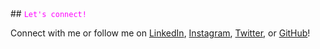 <meta name="viewport" content="width=device-width, initial-scale=1.0"/>
## <code style="color: magenta">Let's connect!</code>

Connect with me or follow me on [LinkedIn](https://www.linkedin.com/in/angelines-yaport-garcia), [Instagram](https://www.instagram.com/angelinesyg/), [Twitter](https://twitter.com/angelines_yg), or [GitHub](https://github.com/angelinesyg)! 
